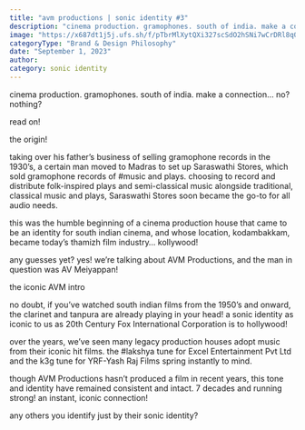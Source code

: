 ```yaml
---
title: "avm productions | sonic identity #3"
description: "cinema production. gramophones. south of india. make a connection… no? nothing?"
image: "https://x687dt1j5j.ufs.sh/f/pTbrMlXytQXi327scSdO2hSNi7wCrDRl8q0bWj5QUvsJxoM3"
categoryType: "Brand & Design Philosophy"
date: "September 1, 2023"
author:
category: sonic identity
---
```


cinema production. gramophones. south of india. make a connection… no? nothing?

read on!

the origin!

taking over his father’s business of selling gramophone records in the 1930’s, a certain man moved to Madras to set up Saraswathi Stores, which sold gramophone records of #music and plays. choosing to record and distribute folk-inspired plays and semi-classical music alongside traditional, classical music and plays, Saraswathi Stores soon became the go-to for all audio needs.

this was the humble beginning of a cinema production house that came to be an identity for south indian cinema, and whose location, kodambakkam, became today’s thamizh film industry… kollywood!

any guesses yet? yes! we’re talking about AVM Productions, and the man in question was AV Meiyappan!

the iconic AVM intro

no doubt, if you’ve watched south indian films from the 1950’s and onward, the clarinet and tanpura are already playing in your head! a sonic identity as iconic to us as 20th Century Fox International Corporation is to hollywood!

over the years, we’ve seen many legacy production houses adopt music from their iconic hit films. the #lakshya tune for Excel Entertainment Pvt Ltd and the k3g tune for YRF-Yash Raj Films spring instantly to mind.

though AVM Productions hasn’t produced a film in recent years, this tone and identity have remained consistent and intact. 7 decades and running strong! an instant, iconic connection!

any others you identify just by their sonic identity?
